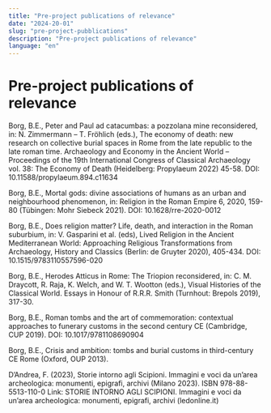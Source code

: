```yaml
---
title: "Pre-project publications of relevance"
date: "2024-20-01"
slug: "pre-project-pubblications"
description: "Pre-project publications of relevance"
language: "en"
---
```


# Pre-project publications of relevance

Borg, B.E., Peter and Paul ad catacumbas: a pozzolana mine reconsidered, in: N. Zimmermann – T. Fröhlich (eds.), The economy of death: new research on collective burial spaces in Rome from the late republic to the late roman time. Archaeology and Economy in the Ancient World – Proceedings of the 19th International Congress of Classical Archaeology vol. 38: The Economy of Death (Heidelberg: Propylaeum 2022) 45-58. DOI: 10.11588/propylaeum.894.c11634

Borg, B.E., Mortal gods: divine associations of humans as an urban and neighbourhood phenomenon, in: Religion in the Roman Empire 6, 2020, 159-80 (Tübingen: Mohr Siebeck 2021). DOI: 10.1628/rre-2020-0012

Borg, B.E., Does religion matter? Life, death, and interaction in the Roman suburbium, in: V. Gasparini et al. (eds), Lived Religion in the Ancient Mediterranean World: Approaching Religious Transformations from Archaeology, History and Classics (Berlin: de Gruyter 2020), 405-434. DOI: 10.1515/9783110557596-020

Borg, B.E., Herodes Atticus in Rome: The Triopion reconsidered, in: C. M. Draycott, R. Raja, K. Welch, and W. T. Wootton (eds.), Visual Histories of the Classical World. Essays in Honour of R.R.R. Smith (Turnhout: Brepols 2019), 317-30.

Borg, B.E., Roman tombs and the art of commemoration: contextual approaches to funerary customs in the second century CE (Cambridge, CUP 2019). DOI: 10.1017/9781108690904

Borg, B.E., Crisis and ambition: tombs and burial customs in third-century CE Rome (Oxford, OUP 2013).

D’Andrea, F. (2023), Storie intorno agli Scipioni. Immagini e voci da un’area archeologica: monumenti, epigrafi, archivi (Milano 2023). ISBN 978-88-5513-110-0 Link: STORIE INTORNO AGLI SCIPIONI. Immagini e voci da un’area archeologica: monumenti, epigrafi, archivi (ledonline.it)

